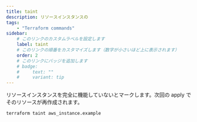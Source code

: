 ```yaml
---
title: taint
description: リソースインスタンスの
tags:
    - "Terraform commands"
sidebar:
    # このリンクのカスタムラベルを設定します
    label: taint
    # このリンクの順番をカスタマイズします（数字が小さいほど上に表示されます）
    order: 2
    # このリンクにバッジを追加します
    # badge:
    #     text: ""
    #     variant: tip
---
```


リソースインスタンスを完全に機能していないとマークします。次回の apply でそのリソースが再作成されます。

```bash
terraform taint aws_instance.example
```
